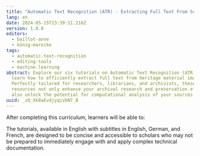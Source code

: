 ```yaml
---
title: "Automatic Text Recognition (ATR) - Extracting Full Text From Scanned Images "
lang: en
date: 2024-05-15T13:39:11.216Z
version: 1.0.0
editors:
  - baillot-anne
  - könig-mareike
tags:
  - automatic-text-recognition
  - editing-tools
  - machine-learning
abstract: Explore our six tutorials on Automatic Text Recognition (ATR) and
  learn how to efficiently extract full text from heritage material images.
  Perfectly tailored for researchers, librarians, and archivists, these
  resources not only enhance your archival research and preservation efforts but
  also unlock the potential for computational analysis of your sources.
uuid: _zQ_Xk8aEvdjyqivbN7_B
---
```



After completing this curriculum, learners will be able to:





The tutorials, available in English with subtitles in English, German, and French, are designed to be concise and accessible to scholars who may not be prepared to immediately engage with and apply complex technical documentation.
